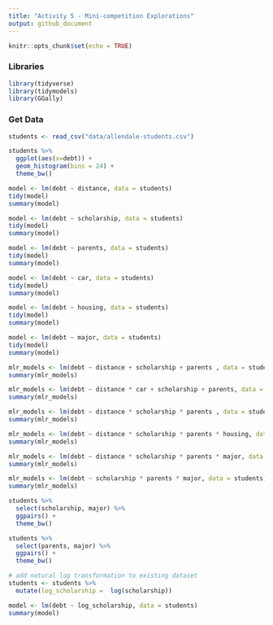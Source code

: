 ```yaml
---
title: "Activity 5 - Mini-competition Explorations"
output: github_document
---
```


```r
knitr::opts_chunk$set(echo = TRUE)
```

### Libraries
```r
library(tidyverse)
library(tidymodels)
library(GGally)
```

### Get Data
```r
students <- read_csv("data/allendale-students.csv")
```



```r
students %>% 
  ggplot(aes(x=debt)) + 
  geom_histogram(bins = 24) + 
  theme_bw()
```

```r
model <- lm(debt ~ distance, data = students)
tidy(model)
summary(model)

model <- lm(debt ~ scholarship, data = students)
tidy(model)
summary(model)

model <- lm(debt ~ parents, data = students)
tidy(model)
summary(model)

model <- lm(debt ~ car, data = students)
tidy(model)
summary(model)

model <- lm(debt ~ housing, data = students)
tidy(model)
summary(model)

model <- lm(debt ~ major, data = students)
tidy(model)
summary(model)
```

```r
mlr_models <- lm(debt ~ distance + scholarship + parents , data = students)
summary(mlr_models)
```

```r
mlr_models <- lm(debt ~ distance * car + scholarship + parents, data = students)
summary(mlr_models)

mlr_models <- lm(debt ~ distance * scholarship * parents , data = students)
summary(mlr_models)

mlr_models <- lm(debt ~ distance * scholarship * parents * housing, data = students)
summary(mlr_models)

mlr_models <- lm(debt ~ distance * scholarship * parents * major, data = students)
summary(mlr_models)
```

```r
mlr_models <- lm(debt ~ scholarship * parents * major, data = students)
summary(mlr_models)
```

```r
students %>% 
  select(scholarship, major) %>%  
  ggpairs() + 
  theme_bw()

students %>% 
  select(parents, major) %>%  
  ggpairs() + 
  theme_bw()
```

```r
# add natural log transformation to existing dataset
students <- students %>%
  mutate(log_scholarship =  log(scholarship))
```

```r
model <- lm(debt ~ log_scholarship, data = students)
summary(model)
```


